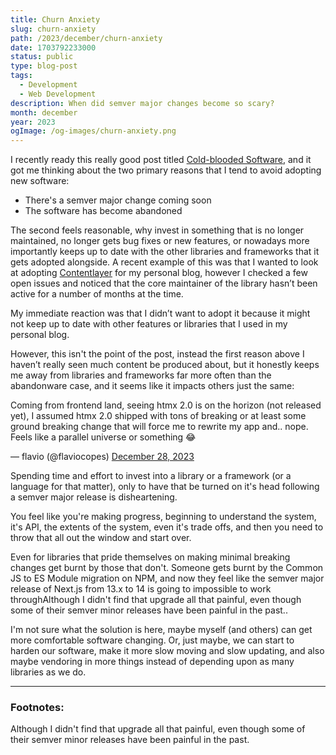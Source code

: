 ```yaml
---
title: Churn Anxiety
slug: churn-anxiety
path: /2023/december/churn-anxiety
date: 1703792233000
status: public
type: blog-post
tags:
  - Development
  - Web Development
description: When did semver major changes become so scary?
month: december
year: 2023
ogImage: /og-images/churn-anxiety.png
---
```



I recently ready this really good post titled
[Cold-blooded Software](https://dubroy.com/blog/cold-blooded-software/), and it
got me thinking about the two primary reasons that I tend to avoid adopting new
software:

- There's a semver major change coming soon
- The software has become abandoned

The second feels reasonable, why invest in something that is no longer
maintained, no longer gets bug fixes or new features, or nowadays more
importantly keeps up to date with the other libraries and frameworks that it
gets adopted alongside. A recent example of this was that I wanted to look at
adopting [Contentlayer](https://contentlayer.dev/) for my personal blog, however
I checked a few open issues and noticed that the core maintainer of the library
hasn’t been active for a number of months at the time.

My immediate reaction was that I didn’t want to adopt it because it might not
keep up to date with other features or libraries that I used in my personal
blog.

However, this isn't the point of the post, instead the first reason above I
haven’t really seen much content be produced about, but it honestly keeps me
away from libraries and frameworks far more often than the abandonware case, and
it seems like it impacts others just the same:

<Tweet id="1740431831210848733">
  <p lang="en" dir="ltr">Coming from frontend land, seeing htmx 2.0 is on the horizon (not released yet), I assumed htmx 2.0 shipped with tons of breaking or at least some ground breaking change that will force me to rewrite my app and.. nope.<br />Feels like a parallel universe or something 😂</p>&mdash; flavio (@flaviocopes) <a href="https://twitter.com/flaviocopes/status/1740431831210848733?ref_src=twsrc%5Etfw">December 28, 2023</a>
</Tweet>

Spending time and effort to invest into a library or a framework (or a language
for that matter), only to have that be turned on it's head following a semver
major release is disheartening.

You feel like you're making progress, beginning to understand the system, it's
API, the extents of the system, even it's trade offs, and then you need to throw
that all out the window and start over.

Even for libraries that pride themselves on making minimal breaking changes get
burnt by those that don't. Someone gets burnt by the Common JS to ES Module
migration on NPM, and now they feel like the semver major release of Next.js
from 13.x to 14 is going to impossible to work through<FootnoteRef id="1">Although I didn't find that upgrade all that painful, even
though some of their semver minor releases have been painful in the
past.</FootnoteRef>.

I'm not sure what the solution is here, maybe myself (and others) can get more
comfortable software changing. Or, just maybe, we can start to harden our
software, make it more slow moving and slow updating, and also maybe vendoring
in more things instead of depending upon as many libraries as we do.

---

### Footnotes:

<Footnote id="1">Although I didn't find that upgrade all that painful, even
though some of their semver minor releases have been painful in the
past.</Footnote>

